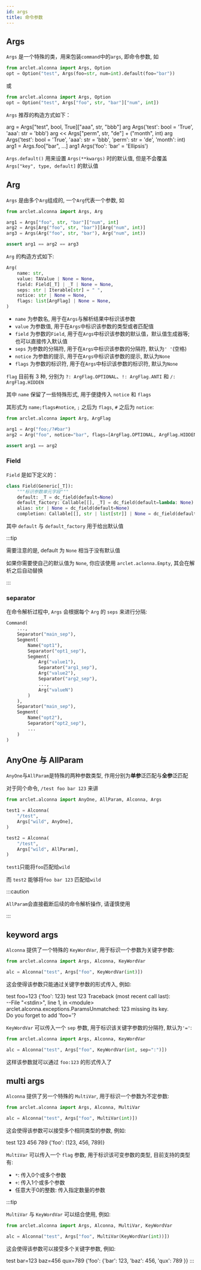 ```yaml
---
id: args
title: 命令参数
---
```



## Args

`Args` 是一个特殊的类，用来包装`command`中的`args`, 即命令参数, 如

```python
from arclet.alconna import Args, Option
opt = Option("test", Args(foo=str, num=int).default(foo="bar"))
```

或

```python
from arclet.alconna import Args, Option
opt = Option("test", Args["foo", str, "bar"]["num", int])
```

`Args` 推荐的构造方式如下：

<App>
  <DataLine type="input" prompt=">>>">arg = Args["test", bool, True]["aaa", str, "bbb"]</DataLine>
  <DataLine type="input" prompt=">>>">arg</DataLine>
  <DataLine>Args('test': bool = 'True', 'aaa': str = 'bbb')</DataLine>
  <DataLine type="input" prompt=">>>">arg &lt;&lt; Args["perm", str, "de"] + ("month", int) </DataLine>
  <DataLine type="input" prompt=">>>">arg</DataLine>
  <DataLine>Args('test': bool = 'True', 'aaa': str = 'bbb', 'perm': str = 'de', 'month': int)</DataLine>
  <DataLine type="input" prompt=">>>">arg1 = Args.foo["bar", ...]</DataLine>
  <DataLine type="input" prompt=">>>">arg1</DataLine>
  <DataLine>Args('foo': 'bar' = 'Ellipsis')</DataLine>
</App>


`Args.default()` 用来设置 `Args(**kwargs)` 时的默认值, 但是不会覆盖 `Args["key", type, default]` 的默认值

## Arg

`Args` 是由多个`Arg`组成的, 一个`Arg`代表一个参数, 如

```python
from arclet.alconna import Args, Arg

arg1 = Args["foo", str, "bar"]["num", int]
arg2 = Args[Arg("foo", str, "bar")][Arg("num", int)]
arg3 = Args(Arg("foo", str, "bar"), Arg("num", int))

assert arg1 == arg2 == arg3
```

`Arg` 的构造方式如下:

```python
Arg(
    name: str,
    value: TAValue | None = None,
    field: Field[_T] | _T | None = None,
    seps: str | Iterable[str] = " ",
    notice: str | None = None,
    flags: list[ArgFlag] | None = None,
)
```

- `name` 为参数名, 用于在`Args`与解析结果中标识该参数
- `value` 为参数值, 用于在`Args`中标识该参数的类型或者匹配值
- `field` 为参数的`Field`, 用于在`Args`中标识该参数的默认值，默认值生成器等; 也可以直接传入默认值
- `seps` 为参数的分隔符, 用于在`Args`中标识该参数的分隔符, 默认为`' '`(空格)
- `notice` 为参数的提示, 用于在`Args`中标识该参数的提示, 默认为`None`
- `flags` 为参数的标识符, 用于在`Args`中标识该参数的标识符, 默认为`None`

`flag` 目前有 3 种, 分别为 `?: ArgFlag.OPTIONAL`、`!: ArgFlag.ANTI` 和 `/: ArgFlag.HIDDEN`

其中 `name` 保留了一些特殊形式, 用于便捷传入 `notice` 和 `flags`

其形式为 `name;flags#notice`, `;` 之后为 `flags`, `#` 之后为 `notice`:

```python
from arclet.alconna import Arg, ArgFlag

arg1 = Arg("foo;/?#bar")
arg2 = Arg("foo", notice="bar", flags=[ArgFlag.OPTIONAL, ArgFlag.HIDDEN])

assert arg1 == arg2
```


### Field

`Field` 是如下定义的：

```python
class Field(Generic[_T]):
    """标识参数单元字段"""
    default: _T = dc_field(default=None)
    default_factory: Callable[[], _T] = dc_field(default=lambda: None)
    alias: str | None = dc_field(default=None)
    completion: Callable[[], str | list[str]] | None = dc_field(default=None)
```

其中 `default` 与 `default_factory` 用于给出默认值

:::tip

需要注意的是, default 为 `None` 相当于没有默认值

如果你需要使自己的默认值为 `None`, 你应该使用 `arclet.aclonna.Empty`, 其会在解析之后自动替换

:::


### separator

在命令解析过程中, `Args` 会根据每个 `Arg` 的 `seps` 来进行分隔:

```python
Command(
    ...,
    Separator("main_sep"),
    Segment(
        Name("opt1"),
        Separator("opt1_sep"),
        Segment(
            Arg("value1"),
            Separator("arg1_sep"),
            Arg("value2"),
            Separator("arg2_sep"),
            ...,
            Arg("valueN")
        )
    ),
    Separator("main_sep"),
    Segment(
        Name("opt2"),
        Separator("opt2_sep"),
        ...
    )
)
```

## AnyOne 与 AllParam

`AnyOne`与`AllParam`是特殊的两种参数类型, 作用分别为**单参**泛匹配与**全参**泛匹配

对于同个命令, `/test foo bar 123` 来讲

```python
from arclet.alconna import AnyOne, AllParam, Alconna, Args

test1 = Alconna(
    "/test",
    Args["wild", AnyOne],
)

test2 = Alconna(
    "/test",
    Args["wild", AllParam],
)
```

`test1`只能将`foo`匹配给`wild`

而 `test2` 能够将`foo bar 123` 匹配给`wild`

:::caution

`AllParam`会直接截断后续的命令解析操作, 请谨慎使用

:::

## keyword args

`Alconna` 提供了一个特殊的 `KeyWordVar`, 用于标识一个参数为关键字参数:

```python
from arclet.alconna import Args, Alconna, KeyWordVar

alc = Alconna("test", Args["foo", KeyWordVar(int)])
```

这会使得该参数只能通过关键字参数的形式传入, 例如:


<App>
  <DataLine type="input" prompt=">>>">test foo=123</DataLine>
  <DataLine>&#123;'foo': 123&#125;</DataLine>
  <DataLine type="input" prompt=">>>">test 123</DataLine>
  <DataLine>
    Traceback (most recent call last):<br/>
    --File "&lt;stdin&gt;", line 1, in &lt;module&gt;<br/>
    arclet.alconna.exceptions.ParamsUnmatched: 123 missing its key.<br/>
    Do you forget to add 'foo='?
  </DataLine>
</App>

`KeyWordVar` 可以传入一个 `sep` 参数, 用于标识该关键字参数的分隔符, 默认为`'='`:

```python
from arclet.alconna import Args, Alconna, KeyWordVar

alc = Alconna("test", Args["foo", KeyWordVar(int, sep=":")])
```

这样该参数就可以通过 `foo:123` 的形式传入了

## multi args

`Alconna` 提供了另一个特殊的 `MultiVar`, 用于标识一个参数为不定参数:

```python
from arclet.alconna import Args, Alconna, MultiVar

alc = Alconna("test", Args["foo", MultiVar(int)])
```

这会使得该参数可以接受多个相同类型的参数, 例如:

<App>
  <DataLine type="input" prompt=">>>">test 123 456 789</DataLine>
  <DataLine>&#123;'foo': (123, 456, 789)&#125;</DataLine>
</App>

`MultiVar` 可以传入一个 `flag` 参数, 用于标识该可变参数的类型, 目前支持的类型有:

- `*`: 传入0个或多个参数
- `+`: 传入1个或多个参数
- 任意大于0的整数: 传入指定数量的参数


:::tip

`MultiVar` 与 `KeyWordVar` 可以结合使用, 例如:

```python
from arclet.alconna import Args, Alconna, MultiVar, KeyWordVar

alc = Alconna("test", Args["foo", MultiVar(KeyWordVar(int))])
```

这会使得该参数可以接受多个关键字参数, 例如:

<App>
  <DataLine type="input" prompt=">>>">test bar=123 baz=456 qux=789</DataLine>
  <DataLine>&#123;'foo': &#123;'bar': 123, 'baz': 456, 'qux': 789 &#125;&#125;</DataLine>
</App>
:::


